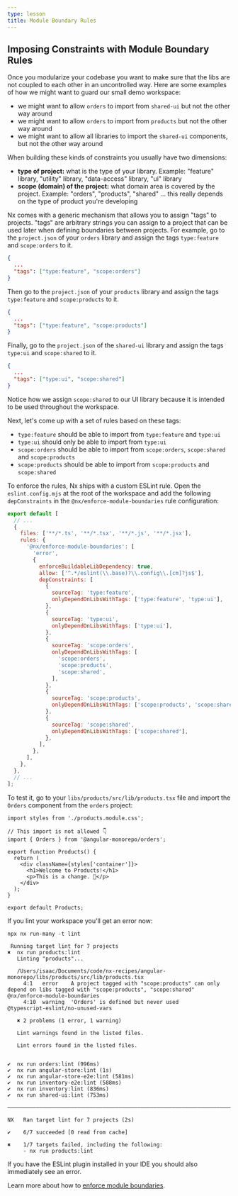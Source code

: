```yaml
---
type: lesson
title: Module Boundary Rules
---
```


## Imposing Constraints with Module Boundary Rules


<VideoLink link="https://youtu.be/gc4N7kxiA50?t=791"></VideoLink>

Once you modularize your codebase you want to make sure that the libs are not coupled to each other in an uncontrolled way. Here are some examples of how we might want to guard our small demo workspace:

- we might want to allow `orders` to import from `shared-ui` but not the other way around
- we might want to allow `orders` to import from `products` but not the other way around
- we might want to allow all libraries to import the `shared-ui` components, but not the other way around

When building these kinds of constraints you usually have two dimensions:

- **type of project:** what is the type of your library. Example: "feature" library, "utility" library, "data-access" library, "ui" library
- **scope (domain) of the project:** what domain area is covered by the project. Example: "orders", "products", "shared" ... this really depends on the type of product you're developing

Nx comes with a generic mechanism that allows you to assign "tags" to projects. "tags" are arbitrary strings you can assign to a project that can be used later when defining boundaries between projects. For example, go to the `project.json` of your `orders` library and assign the tags `type:feature` and `scope:orders` to it.

```json title="libs/orders/project.json"
{
  ...
  "tags": ["type:feature", "scope:orders"]
}
```

Then go to the `project.json` of your `products` library and assign the tags `type:feature` and `scope:products` to it.

```json title="libs/products/project.json"
{
  ...
  "tags": ["type:feature", "scope:products"]
}
```

Finally, go to the `project.json` of the `shared-ui` library and assign the tags `type:ui` and `scope:shared` to it.

```json title="libs/shared/ui/project.json"
{
  ...
  "tags": ["type:ui", "scope:shared"]
}
```

Notice how we assign `scope:shared` to our UI library because it is intended to be used throughout the workspace.

Next, let's come up with a set of rules based on these tags:

- `type:feature` should be able to import from `type:feature` and `type:ui`
- `type:ui` should only be able to import from `type:ui`
- `scope:orders` should be able to import from `scope:orders`, `scope:shared` and `scope:products`
- `scope:products` should be able to import from `scope:products` and `scope:shared`

To enforce the rules, Nx ships with a custom ESLint rule. Open the `eslint.config.mjs` at the root of the workspace and add the following `depConstraints` in the `@nx/enforce-module-boundaries` rule configuration:

```mjs title="eslint.config.mjs"
export default [
  // ...
  {
    files: ['**/*.ts', '**/*.tsx', '**/*.js', '**/*.jsx'],
    rules: {
      '@nx/enforce-module-boundaries': [
        'error',
        {
          enforceBuildableLibDependency: true,
          allow: ['^.*/eslint(\\.base)?\\.config\\.[cm]?js$'],
          depConstraints: [
            {
              sourceTag: 'type:feature',
              onlyDependOnLibsWithTags: ['type:feature', 'type:ui'],
            },
            {
              sourceTag: 'type:ui',
              onlyDependOnLibsWithTags: ['type:ui'],
            },
            {
              sourceTag: 'scope:orders',
              onlyDependOnLibsWithTags: [
                'scope:orders',
                'scope:products',
                'scope:shared',
              ],
            },
            {
              sourceTag: 'scope:products',
              onlyDependOnLibsWithTags: ['scope:products', 'scope:shared'],
            },
            {
              sourceTag: 'scope:shared',
              onlyDependOnLibsWithTags: ['scope:shared'],
            },
          ],
        },
      ],
    },
  },
  // ...
];
```

To test it, go to your `libs/products/src/lib/products.tsx` file and import the `Orders` component from the `orders` project:

```tsx title="libs/products/src/lib/products.tsx"
import styles from './products.module.css';

// This import is not allowed 👇
import { Orders } from '@angular-monorepo/orders';

export function Products() {
  return (
    <div className={styles['container']}>
      <h1>Welcome to Products!</h1>
      <p>This is a change. 👋</p>
    </div>
  );
}

export default Products;
```

If you lint your workspace you'll get an error now:

```shell
npx nx run-many -t lint
```

```
 Running target lint for 7 projects
✖  nx run products:lint
   Linting "products"...

   /Users/isaac/Documents/code/nx-recipes/angular-monorepo/libs/products/src/lib/products.tsx
     4:1   error    A project tagged with "scope:products" can only depend on libs tagged with "scope:products", "scope:shared"  @nx/enforce-module-boundaries
     4:10  warning  'Orders' is defined but never used                                                                        @typescript-eslint/no-unused-vars

   ✖ 2 problems (1 error, 1 warning)

   Lint warnings found in the listed files.

   Lint errors found in the listed files.


✔  nx run orders:lint (996ms)
✔  nx run angular-store:lint (1s)
✔  nx run angular-store-e2e:lint (581ms)
✔  nx run inventory-e2e:lint (588ms)
✔  nx run inventory:lint (836ms)
✔  nx run shared-ui:lint (753ms)

————————————————————————————————————————————————————————————————————————————————————————————————————————————————————————————————

NX   Ran target lint for 7 projects (2s)

✔    6/7 succeeded [0 read from cache]

✖    1/7 targets failed, including the following:
     - nx run products:lint
```

If you have the ESLint plugin installed in your IDE you should also immediately see an error.

Learn more about how to [enforce module boundaries](/features/enforce-module-boundaries).
